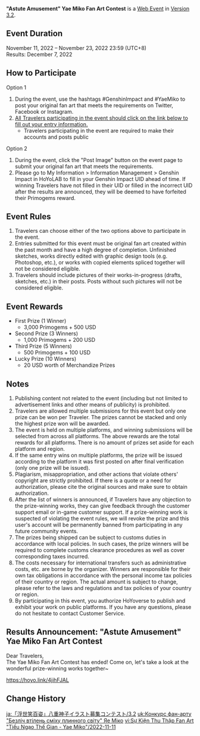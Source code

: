 {{Event
|name              = "Astute Amusement" Yae Miko Fan Art Contest
|image             = Astute Amusement Yae Miko Fan Art Contest.png
|type              = Web
|group             = Submission
|group2            = Fanart
|time_known        = yes
|time_start        = 2022-11-11 12:00
|time_start_offset = GMT+8
|time_end          = 2022-11-23 23:59
|time_end_offset   = GMT+8
|link              = https://www.hoyolab.com/contribution/204
}}
{{Description|Dear Travelers,<br>[[Yae Miko]]'s Fan Art Contest has begun! Get your drawing tools ready, and come participate~}}
'''"Astute Amusement" Yae Miko Fan Art Contest''' is a [[Web Event]] in [[Version 3.2]].

==Event Duration==
November 11, 2022 – November 23, 2022 23:59 (UTC+8)<br>
Results: December 7, 2022

==How to Participate==
;Option 1
# During the event, use the hashtags #GenshinImpact and #YaeMiko to post your original fan art that meets the requirements on Twitter, Facebook or Instagram.
# [https://forms.gle/TYMFAwxVtEn1VVbt5 All Travelers participating in the event should click on the link below to fill out your entry information.]
#* Travelers participating in the event are required to make their accounts and posts public

;Option 2
# During the event, click the "Post Image" button on the event page to submit your original fan art that meets the requirements.
# Please go to My Information > Information Management > Genshin Impact in HoYoLAB to fill in your Genshin Impact UID ahead of time. If winning Travelers have not filled in their UID or filled in the incorrect UID after the results are announced, they will be deemed to have forfeited their Primogems reward.

==Event Rules==
# Travelers can choose either of the two options above to participate in the event.
# Entries submitted for this event must be original fan art created within the past month and have a high degree of completion. Unfinished sketches, works directly edited with graphic design tools (e.g. Photoshop, etc.), or works with copied elements spliced together will not be considered eligible.
# Travelers should include pictures of their works-in-progress (drafts, sketches, etc.) in their posts. Posts without such pictures will not be considered eligible.

==Event Rewards==
* First Prize (1 Winner)
** 3,000 Primogems + 500 USD
* Second Prize (3 Winners)
** 1,000 Primogems + 200 USD
* Third Prize (5 Winners)
** 500 Primogems + 100 USD
* Lucky Prize (10 Winners)
** 20 USD worth of Merchandize Prizes

==Notes==
# Publishing content not related to the event (including but not limited to advertisement links and other means of publicity) is prohibited.
# Travelers are allowed multiple submissions for this event but only one prize can be won per Traveler. The prizes cannot be stacked and only the highest prize won will be awarded.
# The event is held on multiple platforms, and winning submissions will be selected from across all platforms. The above rewards are the total rewards for all platforms. There is no amount of prizes set aside for each platform and region.
# If the same entry wins on multiple platforms, the prize will be issued according to the platform it was first posted on after final verification (only one prize will be issued).
# Plagiarism, misappropriation, and other actions that violate others' copyright are strictly prohibited. If there is a quote or a need for authorization, please cite the original sources and make sure to obtain authorization.
# After the list of winners is announced, if Travelers have any objection to the prize-winning works, they can give feedback through the customer support email or in-game customer support. If a prize-winning work is suspected of violating the event rules, we will revoke the prize and this user's account will be permanently banned from participating in any future community events.
# The prizes being shipped can be subject to customs duties in accordance with local policies. In such cases, the prize winners will be required to complete customs clearance procedures as well as cover corresponding taxes incurred.
# The costs necessary for international transfers such as administrative costs, etc. are borne by the organizer. Winners are responsible for their own tax obligations in accordance with the personal income tax policies of their country or region. The actual amount is subject to change, please refer to the laws and regulations and tax policies of your country or region.
# By participating in this event, you authorize HoYoverse to publish and exhibit your work on public platforms. If you have any questions, please do not hesitate to contact Customer Service.

==Results Announcement: "Astute Amusement" Yae Miko Fan Art Contest==
Dear Travelers,<br>The Yae Miko Fan Art Contest has ended! Come on, let's take a look at the wonderful prize-winning works together~

https://hoyo.link/4jihFJAL

==Change History==
{{Change History|3.2}}

[[ja:「浮世笑百姿」八重神子イラスト募集コンテスト/3.2]]
[[uk:Конкурс фан-арту "Безліч втілень сміху плинного світу" Яе Міко]]
[[vi:Sự Kiện Thu Thập Fan Art "Tiếu Ngạo Thế Gian - Yae Miko"/2022-11-11]]